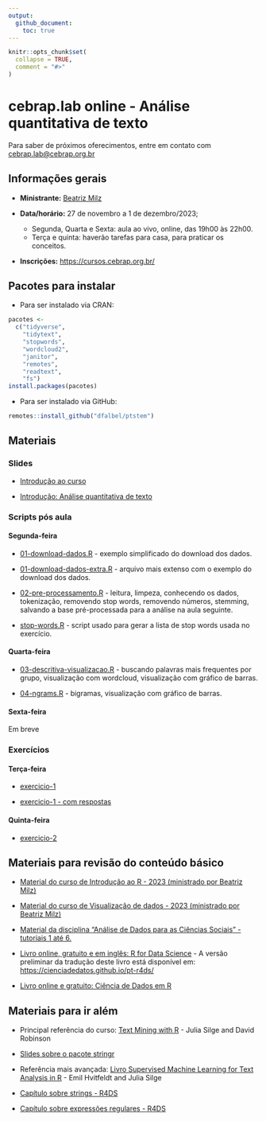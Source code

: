 ```yaml
---
output: 
  github_document:
    toc: true
---
```


<!-- README.md is generated from README.Rmd. Please edit that file -->

```r
knitr::opts_chunk$set(
  collapse = TRUE,
  comment = "#>"
)
```

# cebrap.lab online -  Análise quantitativa de texto

Para saber de próximos oferecimentos, entre em contato com <cebrap.lab@cebrap.org.br>


## Informações gerais

- **Ministrante:** [Beatriz Milz](https://beamilz.com/)

- **Data/horário:** 27 de novembro a 1 de dezembro/2023;
  - Segunda, Quarta e Sexta: aula ao vivo, online, das 19h00 às 22h00.
  - Terça e quinta: haverão tarefas para casa, para praticar os conceitos.

- **Inscrições:** <https://cursos.cebrap.org.br/>

## Pacotes para instalar

- Para ser instalado via CRAN:

```r
pacotes <-
  c("tidyverse",
    "tidytext",
    "stopwords",
    "wordcloud2",
    "janitor",
    "remotes",
    "readtext",
    "fs")
install.packages(pacotes)
```


- Para ser instalado via GitHub:

```r
remotes::install_github("dfalbel/ptstem")
```



## Materiais

### Slides

- [Introdução ao curso](https://beatrizmilz.github.io/2023-11-cebrap-lab-text-as-data/slides/introducao-ao-curso.html)


- [Introdução: Análise quantitativa de texto](https://beatrizmilz.github.io/2023-11-cebrap-lab-text-as-data/slides/intro-text-as-data.html)


### Scripts pós aula

#### Segunda-feira

- [01-download-dados.R](https://github.com/beatrizmilz/2023-11-cebrap-lab-text-as-data/blob/main/scripts-pos-aula/01-download-dados.R) - exemplo simplificado do download dos dados.


- [01-download-dados-extra.R](https://github.com/beatrizmilz/2023-11-cebrap-lab-text-as-data/blob/main/scripts-pos-aula/01-download-dados-extra.R) - arquivo mais extenso com o exemplo do download dos dados.


- [02-pre-processamento.R](https://github.com/beatrizmilz/2023-11-cebrap-lab-text-as-data/blob/main/scripts-pos-aula/02-pre-processamento.R) - leitura, limpeza, conhecendo os dados,  tokenização, removendo stop words, removendo números, stemming, salvando a base pré-processada para a análise na aula seguinte.

- [stop-words.R](https://github.com/beatrizmilz/2023-11-cebrap-lab-text-as-data/blob/main/scripts-pos-aula/stop-words.R) - script usado para gerar a lista de stop words usada no exercício.

#### Quarta-feira

- [03-descritiva-visualizacao.R](https://github.com/beatrizmilz/2023-11-cebrap-lab-text-as-data/blob/main/scripts-pos-aula/03-descritiva-visualizacao.R) - buscando palavras mais frequentes por grupo, visualização com wordcloud, visualização com gráfico de barras.

- [04-ngrams.R](https://github.com/beatrizmilz/2023-11-cebrap-lab-text-as-data/blob/main/scripts-pos-aula/04-ngrams.R) - bigramas, visualização com gráfico de barras.

#### Sexta-feira

Em breve

### Exercícios

#### Terça-feira

- [exercicio-1](https://github.com/beatrizmilz/2023-11-cebrap-lab-text-as-data/blob/main/exercicios/exercicio-1.md) 

- [exercicio-1 - com respostas](https://github.com/beatrizmilz/2023-11-cebrap-lab-text-as-data/blob/main/exercicios/exercicio-1-respondido.md) 


#### Quinta-feira

- [exercicio-2](https://github.com/beatrizmilz/2023-11-cebrap-lab-text-as-data/blob/main/exercicios/exercicio-2.md) 

## Materiais para revisão do conteúdo básico

- [Material do curso de Introdução ao R - 2023 (ministrado por Beatriz Milz)](https://beatrizmilz.github.io/2023-06-cebrap-lab-intro-R/)

- [Material do curso de Visualização de dados - 2023 (ministrado por Beatriz Milz)](https://beatrizmilz.github.io/2023-06-cebrap-lab-viz/)

- [Material da disciplina “Análise de Dados para as Ciências Sociais” - tutoriais 1 até 6.](https://jonnyphillips.github.io/Ciencia_de_Dados/)


- [Livro online, gratuito e em inglês: R for Data Science](https://r4ds.hadley.nz/) - A versão preliminar da tradução deste livro está disponível em: <https://cienciadedatos.github.io/pt-r4ds/> 

- [Livro online e gratuito: Ciência de Dados em R](https://livro.curso-r.com/7-2-dplyr.html)



## Materiais para ir além

- Principal referência do curso: [Text Mining with R](https://www.tidytextmining.com/) - Julia Silge and David Robinson

- [Slides sobre o pacote stringr](https://curso-r.github.io/202308-r4ds-2/materiais/slides/02_strings.html#1)

- Referência mais avançada: [Livro Supervised Machine Learning for Text Analysis in R](https://smltar.com/) - Emil Hvitfeldt and Julia Silge

- [Capítulo sobre strings - R4DS](https://cienciadedatos.github.io/pt-r4ds/strings.html)

- [Capítulo sobre expressões regulares - R4DS](https://cienciadedatos.github.io/pt-r4ds/regexps.html)
